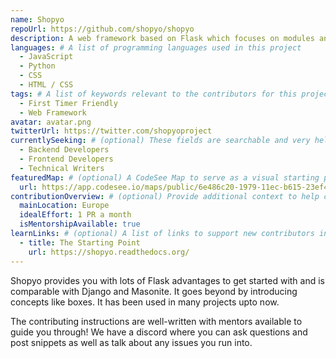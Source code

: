 ```yaml
---
name: Shopyo
repoUrl: https://github.com/shopyo/shopyo
description: A web framework based on Flask which focuses on modules and confers Django advantages
languages: # A list of programming languages used in this project
  - JavaScript
  - Python
  - CSS
  - HTML / CSS
tags: # A list of keywords relevant to the contributors for this project
  - First Timer Friendly
  - Web Framework
avatar: avatar.png
twitterUrl: https://twitter.com/shopyoproject
currentlySeeking: # (optional) These fields are searchable and very helpful for contributors to match well with your project
  - Backend Developers
  - Frontend Developers
  - Technical Writers
featuredMap: # (optional) A CodeSee Map to serve as a visual starting point for contributors
  url: https://app.codesee.io/maps/public/6e486c20-1979-11ec-b615-23ef4b16c81f
contributionOverview: # (optional) Provide additional context to help contributors match well with your project
  mainLocation: Europe
  idealEffort: 1 PR a month
  isMentorshipAvailable: true
learnLinks: # (optional) A list of links to support new contributors in learning about your project and tech stack and culture / community
  - title: The Starting Point
    url: https://shopyo.readthedocs.org/
---
```


<!-- Divide your content into sections using our handy shortcodes. Each section is optional -->

<Overview>

Shopyo provides you with lots of Flask advantages to get started with and is comparable with Django and Masonite. It goes beyond by introducing concepts like boxes. It has been used in many projects upto now.

</Overview>

<Contributing>

The contributing instructions are well-written with mentors available to guide you through! We have a discord where you can ask questions and post snippets as well as talk about any issues you run into.

</Contributing>
